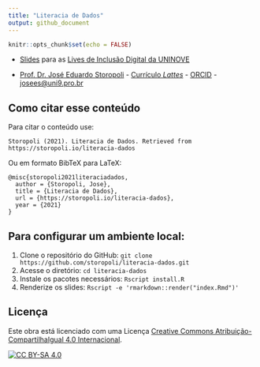```yaml
---
title: "Literacia de Dados"
output: github_document
---
```


```r
knitr::opts_chunk$set(echo = FALSE)
```

* [Slides](https://storopoli.io/literacia-dados) para as [Lives de Inclusão Digital da UNINOVE](https://youtu.be)

* [Prof. Dr. José Eduardo Storopoli](https://storopoli.io) - [Currículo *Lattes*](http://lattes.cnpq.br/2281909649311607) - [ORCID](https://orcid.org/0000-0002-0559-5176) - [josees@uni9.pro.br](mailto:josees@uni9.pro.br)

## Como citar esse conteúdo

Para citar o conteúdo use:

```
Storopoli (2021). Literacia de Dados. Retrieved from https://storopoli.io/literacia-dados
```

Ou em formato BibTeX para LaTeX:

```
@misc{storopoli2021literaciadados,
  author = {Storopoli, Jose},
  title = {Literacia de Dados},
  url = {https://storopoli.io/literacia-dados},
  year = {2021}
}
```

## Para configurar um ambiente local:

1. Clone o repositório do GitHub: `git clone https://github.com/storopoli/literacia-dados.git`
2. Acesse o diretório: `cd literacia-dados`
3. Instale os pacotes necessários: `Rscript install.R`
4. Renderize os slides: `Rscript -e 'rmarkdown::render("index.Rmd")'`

## Licença

Este obra está licenciado com uma Licença
[Creative Commons Atribuição-CompartilhaIgual 4.0 Internacional][cc-by-sa].

[![CC BY-SA 4.0][cc-by-sa-image]][cc-by-sa]

[cc-by-sa]: http://creativecommons.org/licenses/by-sa/4.0/
[cc-by-sa-image]: https://licensebuttons.net/l/by-sa/4.0/88x31.png
[cc-by-sa-shield]: https://img.shields.io/badge/License-CC%20BY--SA%204.0-lightgrey.svg
